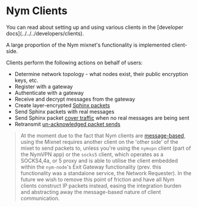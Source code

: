 
# Nym Clients

<Callout type="info" emoji="ℹ️">
  You can read about setting up and using various clients in the [developer docs](../../../developers/clients).
</Callout>

A large proportion of the Nym mixnet's functionality is implemented client-side.

Clients perform the following actions on behalf of users:

* Determine network topology - what nodes exist, their public encryption keys, etc.
* Register with a gateway
* Authenticate with a gateway
* Receive and decrypt messages from the gateway
* Create layer-encrypted [Sphinx packets](../../cryptography/sphinx)
* Send Sphinx packets with real messages
* Send Sphinx packet [cover traffic](../../concepts/cover-traffic) when no real messages are being sent
* Retransmit [un-acknowledged packet sends](../../traffic/acks)

> At the moment due to the fact that Nym clients are [message-based](../../../developers/concepts/messages), using the Mixnet requires another client on the 'other side' of the mixet to send packets to, unless you're using the `nymvpn` client (part of the NymVPN app) or the `socks5` client, which operates as a SOCKS4,4a, or 5 proxy and is able to utilise the client embedded within the `nym-node`'s Exit Gateway functionality (prev. this functionality was a standalone service, the Network Requester). In the future we wish to remove this point of friction and have all Nym clients construct IP packets instead, easing the integration burden and abstracting away the message-based nature of client communication.
